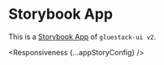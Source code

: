 
# Storybook App

This is a [Storybook App](https://storybook-v2.gluestack.io/?path=/story/stories-accordion--accordion) of `gluestack-ui v2`.

<Responsiveness {...appStoryConfig} />